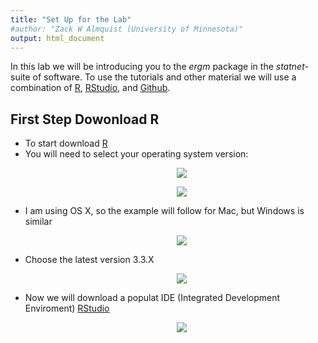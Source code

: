 ```yaml
---
title: "Set Up for the Lab"
#author: "Zack W Almquist (University of Minnesota)"
output: html_document
---
```


In this lab we will be introducing you to the *ergm* package in the *statnet*-suite of software. To use the tutorials and other material we will use a combination of [R](https://cran.r-project.org/), [RStudio](http://www.RStudio.com), and [Github](http://www.github.com).

## First Step Dowonload R


* To start download [R](https://cran.r-project.org/)
* You will need to select your operating system version:
<center>
<div style="width:500px; height=400px">
![](figures/CRAN.png)
</div>
</center>
<center>
<div style="width:500px; height=400px">
![](figures/CRAN_OSX.png)
</div>
</center>
* I am using OS X, so the example will follow for Mac, but Windows is similar
<center>
<div style="width:500px; height=400px">
![](figures/CRAN_Windows.png)
</div>
</center>
* Choose the latest version 3.3.X
<center>
<div style="width:500px; height=400px">
![](figures/R3_3_x.png)
</div>
</center>
* Now we will download a populat IDE (Integrated Development Enviroment) [RStudio](https://www.rstudio.com/)
<center>
<div style="width:500px; height=400px">
![](figures/Rstudio.png)
</div>
</center>



